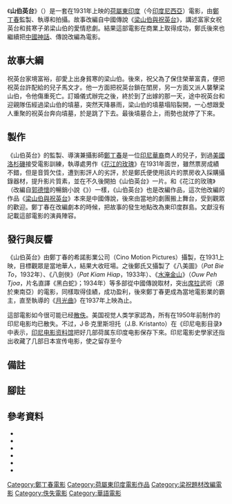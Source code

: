 {{Infobox film
| name      = 山伯英台<br/>Sam Pek Eng Tay
| image     = 
| image size   = 
| border     = 
| alt      = 
| caption    = 
| director    = [[鄭丁春|鄭丁春]]
| producer    = 鄭丁春
| writer     = 鄭丁春
| starring    = 
| music     = 
| cinematography = 鄭丁春
| editing    = 
| studio     = 希諾影業公司
| distributor  = 
| released    = {{Film date|1931|||荷屬東印度|df=yes}}
| runtime    = 
| country    = {{flag|Dutch East Indies}}
| language    = 
| budget     = 
| gross     = 
}}
《'''山伯英台'''》（{{lang-id|Sam Pek Eng Tay}}{{efn|[[東南亞閩南語|福建話]]拼音，以[[范歐普豪伊森拼音系統|范歐普豪伊森拼音系統]]拼寫。}}）是一套在1931年上映的[[荷屬東印度|荷屬東印度]]（今[[印度尼西亞|印度尼西亞]]）電影，由[[鄭丁春|鄭丁春]]監製、執導和拍攝。故事改編自中國傳說《[[梁山伯與祝英台|梁山伯與祝英台]]》，講述富家女祝英台和貧寒子弟梁山伯的愛情悲劇。結果這部電影在商業上取得成功，鄭氏後來也繼續把[[中國神話|中國神話]]、傳說改編為電影。

== 故事大綱 ==
祝英台家境富裕，卻愛上出身貧寒的梁山伯。後來，祝父為了保住榮華富貴，便把祝英台許配給{{en-link|印尼縣市列表|List of regencies and cities of Indonesia|縣太爺}}的兒子馬文才。他一方面把祝英台鎖在閨房，另一方面又派人襲擊梁山伯，令他傷重死亡。訂婚儀式辦完之後，終於到了出嫁的那一天，途中祝英台和迎親隊伍經過梁山伯的墳墓，突然天降暴雨，梁山伯的墳墓塌陷裂開，一心想跟愛人重聚的祝英台奔向墳墓，於是跳了下去。最後墳墓合上，雨勢也就停了下來{{sfn|Filmindonesia.or.id, Sam Pek Eng Tay}}。

== 製作 ==
《山伯英台》的監製、導演兼攝影師[[鄭丁春|鄭丁春]]是一位[[印尼華人|印尼華裔]]商人的兒子，到過[[美國|美國]][[洛杉磯|洛杉磯]]接受電影訓練，執導處男作《[[花江的玫瑰_(1931年電影)|花江的玫瑰]]》在1931年面世，雖然票房成績不錯，但是音質欠佳，遭到影評人的劣評，於是鄭氏便使用該片的票房收入採購攝錄器材，提升影片質素{{sfn|Biran|2009|p=141}}，並在不久後開拍《山伯英台》一片{{sfn|Filmindonesia.or.id, The Teng Chun}}。和《花江的玫瑰》（改編自[[郭德懷|郭德懷]]的暢銷小說《{{en-link|花江的玫瑰 (小說)|Boenga Roos dari Tjikembang (novel)|花江的玫瑰}}》{{sfn|Filmindonesia.or.id, Boenga Roos}}）一樣，《山伯英台》也是改編作品，這次他改編的作品《[[梁山伯與祝英台|梁山伯與祝英台]]》本來是中國傳說，後來由當地的劇團搬上舞台，受到觀眾的歡迎{{sfn|Filmindonesia.or.id, Sam Pek Eng Tay}}。鄭丁春在改編劇本的時候，把故事的發生地點改為東印度群島{{sfn|Biran|2009|p=141}}。文獻沒有記載這部電影的演員陣容{{sfn|Filmindonesia.or.id, Sam Pek Eng Tay}}。

== 發行與反響 ==
《山伯英台》由鄭丁春的希諾影業公司（Cino Motion Pictures）攝製，在1931上映，目標觀眾是當地華人，結果大收旺場{{sfn|Biran|2009|p=141}}{{sfn|Biran|2009|pp=147–150}}。之後鄭氏又攝製了《八美圖》（''Pat Bie To''，1932年）、《八劍俠》（''Pat Kiam Hiap''，1933年）、《[[水淹金山|水淹金山]]》（''Ouw Peh Tjoa''，片名直譯《黑白蛇》；1934年）等多部從中國傳說取材，突出[[席拉|席拉]]武術（源於東南亞）的電影，同樣取得佳績，成功盈利{{sfn|Hutari 2011, Sejarah Awal}}，後來鄭丁春更成為當地電影業的霸主，直至{{en-link|阿尔贝特·巴林克|Albert Balink}}執導的《[[月光曲_(電影)|月光曲]]》在1937年上映為止{{sfn|Biran|2009|pp=147–150}}。

這部電影如今很可能已经[[散失电影|散佚]]。美国视觉人类学家{{en-link|卡尔·G·海德|Karl G. Heider}}認為，所有在1950年前制作的印尼电影均已散失{{Sfn|Heider|1991}}。不过，J·B·克里斯坦托（J.B. Kristanto）在《印尼电影目录》中表示，[[印尼電影資料館|印尼电影资料馆]]把好几部荷属东印度电影保存下來。印尼電影史學家{{en-link|米斯巴赫·尤薩·比蘭|Misbach Yusa Biran}}还指出{{en-link|荷兰政府新闻处|Netherlands Government Information Service}}收藏了几部日本宣传电影，使之留存至今{{Sfn|Biran|2009}}
== 備註 ==
{{notelist}}

== 腳註 ==
{{reflist|30em}}

== 參考資料 ==
{{refbegin|40em}}
*{{cite book
 |title=Sejarah Film 1900–1950: Bikin Film di Jawa
 |language=id
 |last=Biran
 |first=Misbach Yusa
 |location=Jakarta
 |publisher=Komunitas Bamboo working with the Jakarta Art Council
 |year=2009
 |isbn=978-979-3731-58-2
 |ref=harv
}}
* {{cite web
 |title       = Boenga Roos dari Tjikembang
 |language    = id
 |url         = http://filmindonesia.or.id/movie/title/lf-b024-31-179814_boenga-roos-dari-tjikembang
 |work        = filmindonesia.or.id
 |publisher   = Konfidan Foundation
 |location    = Jakarta
 |accessdate  = 2012-07-22
 |archiveurl  = https://www.webcitation.org/69LbGSFxg?url=http://filmindonesia.or.id/movie/title/lf-b024-31-179814_boenga-roos-dari-tjikembang
 |archivedate = 2012-07-22
 |ref         = {{sfnRef|Filmindonesia.or.id, Boenga Roos}}
 |deadurl     = yes
}}
*{{cite book
 |url=http://books.google.ca/books?id=m4DVrBo91lEC
 |title=Indonesian Cinema: National Culture on Screen
 |language=en
 |isbn=978-0-8248-1367-3
 |author1=Heider
 |first1=Karl G
 |year=1991
 |publisher=University of Hawaii Press
 |location=Honolulu
 |ref=harv
 |access-date=2014-09-15
 |archive-date=2017-04-10
 |archive-url=https://web.archive.org/web/20170410214709/https://books.google.ca/books?id=m4DVrBo91lEC
 |dead-url=no
 }}
* {{cite web
 |last        = Hutari
 |first       = Fandy
 |title       = Sejarah Awal Industri Film di Hindia Belanda
 |language    = id
 |url         = http://www.jakartabeat.net/humaniora/kanal-humaniora/sejarah/item/684-sejarah-awal-industri-film-di-hindia-belanda?tmpl=component&print=1#.UMc9SndPP1I
 |work        = Jakarta Beat
 |location    = Jakarta
 |date        = 2011-11-05
 |accessdate  = 2012-12-11
 |archiveurl  = https://www.webcitation.org/6CpgFNbPL?url=http://www.jakartabeat.net/humaniora/kanal-humaniora/sejarah/item/684-sejarah-awal-industri-film-di-hindia-belanda?tmpl=component#.UMc9SndPP1I
 |archivedate = 2012-12-11
 |ref         = {{sfnRef|Hutari 2011, Sejarah Awal}}
 |deadurl     = yes
}}
* {{cite web
 |title       = Sam Pek Eng Tay
 |language    = id
 |url         = http://filmindonesia.or.id/movie/title/lf-s012-31-749323_sam-pek-eng-tay
 |work        = filmindonesia.or.id
 |publisher   = Konfidan Foundation
 |location    = Jakarta
 |accessdate  = 2012-07-22
 |archiveurl  = https://www.webcitation.org/69Lfd7s7G?url=http://filmindonesia.or.id/movie/title/lf-s012-31-749323_sam-pek-eng-tay
 |archivedate = 2012-07-22
 |ref         = {{sfnRef|Filmindonesia.or.id, Sam Pek Eng Tay}}
 |deadurl     = no
}}
*{{cite web
 |title       = The Teng Chun
 |language    = id
 |url         = http://filmindonesia.or.id/movie/name/nmp4b8501c11b793_the-teng-chun
 |work        = filmindonesia.or.id
 |publisher   = Konfidan Foundation
 |location    = Jakarta
 |accessdate  = 2012-07-26
 |archiveurl  = https://www.webcitation.org/69RiLVFMh?url=http://filmindonesia.or.id/movie/name/nmp4b8501c11b793_the-teng-chun
 |archivedate = 2012-07-26
 |ref         = {{sfnRef|Filmindonesia.or.id, The Teng Chun}}
 |deadurl     = yes
}}
{{refend}}

[[Category:鄭丁春電影|Category:鄭丁春電影]]
[[Category:荷屬東印度電影作品|Category:荷屬東印度電影作品]]
[[Category:梁祝題材改編電影|Category:梁祝題材改編電影]]
[[Category:佚失電影|Category:佚失電影]]
[[Category:華語電影|Category:華語電影]]